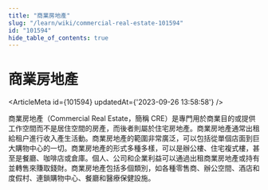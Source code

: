 ```yaml
---
title: "商業房地產"
slug: "/learn/wiki/commercial-real-estate-101594"
id: "101594"
hide_table_of_contents: true
---
```



# 商業房地產

<ArticleMeta id={101594} updatedAt={'2023-09-26 13:58:58'} />
<div className='border-solid border-b border-t-0 my-4 border-[var(--ifm-color-gray-300)]' />

商業房地產（Commercial Real Estate，簡稱 CRE）是專門用於商業目的或提供工作空間而不是居住空間的房產，而後者則屬於住宅房地產。商業房地產通常出租給租户進行收入產生活動。商業房地產的範圍非常廣泛，可以包括從單個店面到巨大購物中心的一切。商業房地產的形式多種多樣，可以是辦公樓、住宅複式樓，甚至是餐廳、咖啡店或倉庫。個人、公司和企業利益可以通過出租商業房地產或持有並轉售來賺取錢財。商業房地產包括多個類別，如各種零售商、辦公空間、酒店和度假村、連鎖購物中心、餐廳和醫療保健設施。
